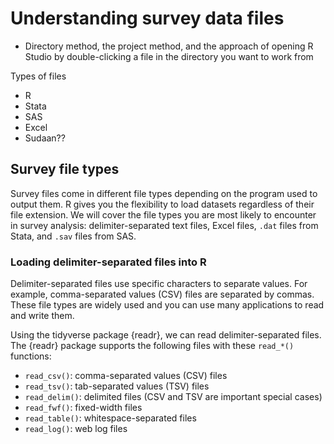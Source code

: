 # Understanding survey data files {#c03}


* Directory method, the project method, and the approach of opening R Studio by double-clicking a file in the directory you want to work from

Types of files

* R
* Stata
* SAS
* Excel
* Sudaan??

## Survey file types

Survey files come in different file types depending on the program used to output them. R gives you the flexibility to load datasets regardless of their file extension. We will cover the file types you are most likely to encounter in survey analysis: delimiter-separated text files, Excel files, `.dat` files from Stata, and `.sav` files from SAS.

### Loading delimiter-separated files into R

Delimiter-separated files use specific characters to separate values. For example, comma-separated values (CSV) files are separated by commas. These file types are widely used and you can use many applications to read and write them.

Using the tidyverse package {readr}, we can read delimiter-separated files. The {readr} package supports the following files with these `read_*()` functions:

* `read_csv()`: comma-separated values (CSV) files
* `read_tsv()`: tab-separated values (TSV) files
* `read_delim()`: delimited files (CSV and TSV are important special cases)
* `read_fwf()`: fixed-width files
* `read_table()`: whitespace-separated files
* `read_log()`: web log files



```r

```


